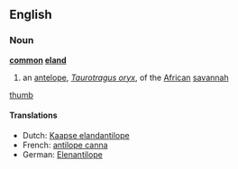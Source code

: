 ==English==

===Noun===
'''[[common]] [[eland]]'''

# an [[antelope]], ''[[Taurotragus oryx]]'', of the [[African]] [[savannah]]
[[image:common_eland.jpg|thumb]]

====Translations====
* Dutch: [[Kaapse elandantilope]] {{m}}
* French: [[antilope canna]]
* German: [[Elenantilope]]